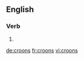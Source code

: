 ==English==

===Verb===
{{head|en|verb form}}

# {{en-third-person singular of|croon}}

[[de:croons]]
[[fr:croons]]
[[vi:croons]]